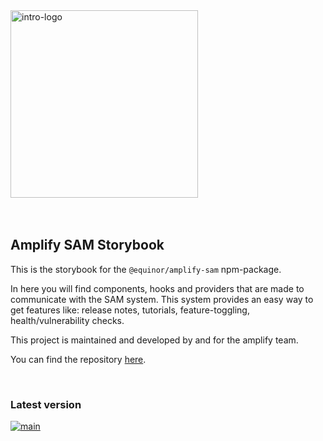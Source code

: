 
<Meta title="Introduction" />

<img alt="intro-logo" src="https://raw.githubusercontent.com/equinor/amplify-components/main/static/amplify_logo.png" width="300px" />

<br />

<br />

<br />

## Amplify SAM Storybook

This is the storybook for the `@equinor/amplify-sam` npm-package.

In here you will find components, hooks and providers that are made to communicate with the SAM system. This system provides an easy way to get features like: release notes, tutorials, feature-toggling, health/vulnerability checks.

This project is maintained and developed by and for the amplify team.

You can find the repository [here](https://github.com/equinor/amplify-sam).

<br />

### Latest version

[![main](https://img.shields.io/npm/v/@equinor/subsurface-app-management?color=%23c3f3d2\&label=%40equinor%2Fsubsurface-app-management\&logo=npm&)](https://www.npmjs.com/package/@equinor/subsurface-app-management)
